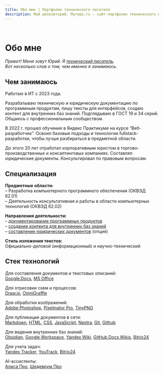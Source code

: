 ```yaml
---
title: Обо мне | Портфолио технического писателя
description: Мой репозиторий. Myrepo.ru – сайт-портфолио технического писателя
---
```



<br />

# Обо мне

*Привет! Меня зовут Юрий. Я [технический писатель](/blog/articles/kto-takoy-tekhnicheskiy-pisatel).*  
*Вот несколько слов о том, чем именно я занимаюсь.*

## Чем занимаюсь

Работаю в ИТ с 2023 года.

Разрабатываю техническую и юридическую документацию по программным продуктам, пишу тексты для интерфейсов, создаю контент для внутренних баз знаний. Подглядываю в ГОСТ 19 и 34 серий. Общаюсь с профессиональным сообществом.

В 2022 г. прошел обучение в Яндекс Практикуме на курсе “Веб-разработчик”. Освоил базовые подходы и технологии fullstack-разработки, чтобы лучше разбираться в предметной области.

До этого 20 лет отработал корпоративным юристом в торгово-производственных и консалтинговых компаниях. Составлял юридические документы. Консультировал по правовым вопросам.

## Специализация

**Предметные области:**  
– Разработка компьютерного программного обеспечения (ОКВЭД 62.01)  
– Деятельность консультативная и работы в области компьютерных технологий (ОКВЭД 62.02)  

**Направления деятельности:**  
– [документирование программных продуктов](/about/software-documentation-development)  
– [создание контента для внутренних баз знаний](/about/wiki-content-development)  
– [составление юридических документов](/about/legal-documents-development) (опция)

**Стиль изложения текстов:**  
Официально-деловой (информационный) и научно-технический

## Стек технологий

Для составления документов и текстовых описаний:  
[Google.Docs](https://workspace.google.com/intl/ru/products/docs), [MS Office](https://www.microsoft.com/ru-ru/microsoft-365/microsoft-office)

Для отрисовки схем и процессов:  
[Draw.io](https://www.drawio.com), [OmniGraffle](https://www.omnigroup.com)

Для обработки изображений:  
[Adobe Photoshop](https://www.adobe.com/ru/products/photoshop.html), [Pixelmator Pro](https://www.pixelmator.com/pro/), [TinyPNG](https://tinypng.com)

Для публикации документов в сети:  
[Markdown](https://www.markdownguide.org/), [HTML](https://html.spec.whatwg.org/multipage/), [CSS](https://www.w3.org/Style/CSS/Overview.ru.html), [JavaScript](https://www.ecma-international.org/publications-and-standards/standards/ecma-262/), [Nextra](https://nextra.site/), [Git](https://git-scm.com/doc), [Github](https://github.com/)

Для ведения внутренних баз знаний:  
[Obsidian](https://obsidian.md), [Google Workspace](https://workspace.google.com/), [Yandex Wiki](https://yandex.cloud/ru/docs/wiki/), [GitHub Docs Wikis](https://docs.github.com/ru/communities/documenting-your-project-with-wikis/about-wikis), [Bitrix24](https://www.bitrix24.ru/)

Для учета задач:  
[Yandex Tracker](https://360.yandex.ru/business/tracker/), [YouTrack](https://www.jetbrains.com/ru-ru/youtrack), [Bitrix24](https://www.bitrix24.ru/)  

AI-ассистенты:  
[Алиса Про](https://alice.yandex.ru/support/ru/assistant/), [Шедеврум Про](https://yandex.ru/support/shedevrum/ru/)